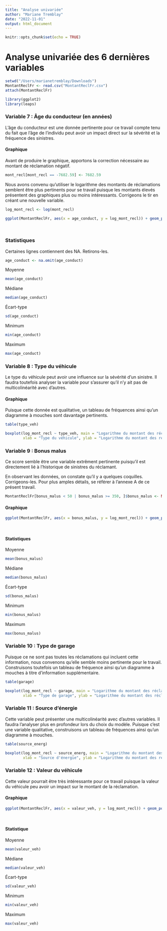 ```yaml
---
title: "Analyse univariée"
author: "Mariane Tremblay"
date: "2022-11-01"
output: html_document
---
```


```r
knitr::opts_chunk$set(echo = TRUE)
```

# Analyse univariée des 6 dernières variables

```r
setwd("/Users/marianetremblay/Downloads")
MontantReclFr <- read.csv("MontantReclFr.csv")
attach(MontantReclFr)

library(ggplot2)
library(leaps)

```


### Variable 7 : Âge du conducteur (en années)
L'âge du conducteur est une donnée pertinente pour ce travail compte tenu du fait que l'âge de l'individu peut avoir un impact direct sur la sévérité et la fréquence des sinistres.

#### Graphique
Avant de produire le graphique, apportons la correction nécessaire au montant de réclamation négatif. 
```r
mont_recl[mont_recl == -7682.59] <- 7682.59  
```

Nous avons convenu qu'utiliser le logarithme des montants de réclamations semblent être plus pertinents pour se travail puisque les montants élevés présentent des graphiques plus ou moins intéressants. Corrigeons le tir en créant une nouvelle variable.
```r
log_mont_recl <- log(mont_recl)
```

```r
ggplot(MontantReclFr, aes(x = age_conduct, y = log_mont_recl)) + geom_point() + labs(x = "Âge du conducteur (en années)",
                                                                                     y = "Logarithme du montant des réclamations",
                                                                                     title = "Logarithme du montant des réclamations en fonction de l'âge du conducteur")
```

### Statistiques
Certaines lignes contiennent des NA. Retirons-les.
```r
age_conduct <- na.omit(age_conduct)
```

Moyenne
```r
mean(age_conduct)
```

Médiane
```r
median(age_conduct)
```

Écart-type
```r
sd(age_conduct)
```

Minimum
```r
min(age_conduct)
```

Maximum
```r
max(age_conduct)
```

### Variable 8 : Type du véhicule
Le type du véhicule peut avoir une influence sur la sévérité d'un sinistre. Il faudra toutefois analyser la variable pour s'assurer qu'il n'y ait pas de multicolinéarité avec d'autres.

#### Graphique
Puisque cette donnée est qualitative, un tableau de fréquences ainsi qu'un diagramme à mouches sont davantage pertinents.

```r
table(type_veh)
```

```r
boxplot(log_mont_recl ~ type_veh, main = "Logarithme du montant des réclamations en fonction du type de véhicule", 
        xlab = "Type du véhicule", ylab = "Logarithme du montant des réclamations")
```


### Variable 9 : Bonus malus
Ce score semble être une variable extrêment pertinente puisqu'il est directement lié à l'historique de sinistres du réclamant.

En observant les données, on constate qu'il y a quelques coquilles. Corrigeons-les. Pour plus amples détails, se référer à l'annexe A de ce présent travail. 
```r
MontantReclFr[bonus_malus < 50 | bonus_malus >= 350, ]$bonus_malus <- NA 
```

#### Graphique

```r
ggplot(MontantReclFr, aes(x = bonus_malus, y = log_mont_recl)) + geom_point() + labs(x = "Bonus malus",
                                                                                     y = "Logarithme du montant des réclamations",
                                                                                     title = "Logarithme du montant des réclamations en fonction du Bonus malus")
```

#### Statistiques
Moyenne
```r
mean(bonus_malus)
```

Médiane
```r
median(bonus_malus)
```

Écart-type
```r
sd(bonus_malus)
```

Minimum
```r
min(bonus_malus)
```

Maximum
```r
max(bonus_malus)
```


### Variable 10 : Type de garage
Puisque ce ne sont pas toutes les réclamations qui incluent cette information, nous convenons qu'elle semble moins pertinente pour le travail. Construisons toutefois un tableau de fréquence ainsi qu'un diagramme à mouches à titre d'information supplémentaire. 

```r
table(garage)
```

```r
boxplot(log_mont_recl ~ garage, main = "Logarithme du montant des réclamations en fonction du type de garage", 
        xlab = "Type de garage", ylab = "Logarithme du montant des réclamations")
```


### Variable 11 : Source d'énergie
Cette variable peut présenter une multicolinéarité avec d'autres variables. Il faudra l'analyser plus en profondeur lors du choix du modèle. Puisque c'est une variable qualitative, construisons un tableau de fréquences ainsi qu'un diagramme à mouches.

```r
table(source_energ)
```

```r
boxplot(log_mont_recl ~ source_energ, main = "Logarithme du montant des réclamations en fonction de la source d'énergie", 
        xlab = "Source d'énergie", ylab = "Logarithme du montant des réclamations")
```

### Variable 12 : Valeur du véhicule

Cette valeur pourrait être très intéressante pour ce travail puisque la valeur du véhicule peu avoir un impact sur le montant de la réclamation.

#### Graphique

```r
ggplot(MontantReclFr, aes(x = valeur_veh, y = log_mont_recl)) + geom_point() + labs(x = "Valeur du véhicule",
                                                                                     y = "Logarithme du montant des réclamations",
                                                                                     title = "Logarithme du montant des réclamations en fonction de la valeur du véhicule")
```

#### Statistique

Moyenne
```r
mean(valeur_veh)
```

Médiane
```r
median(valeur_veh)
```

Écart-type
```r
sd(valeur_veh)
```

Minimum
```r
min(valeur_veh)
```

Maximum
```r
max(valeur_veh)
```


